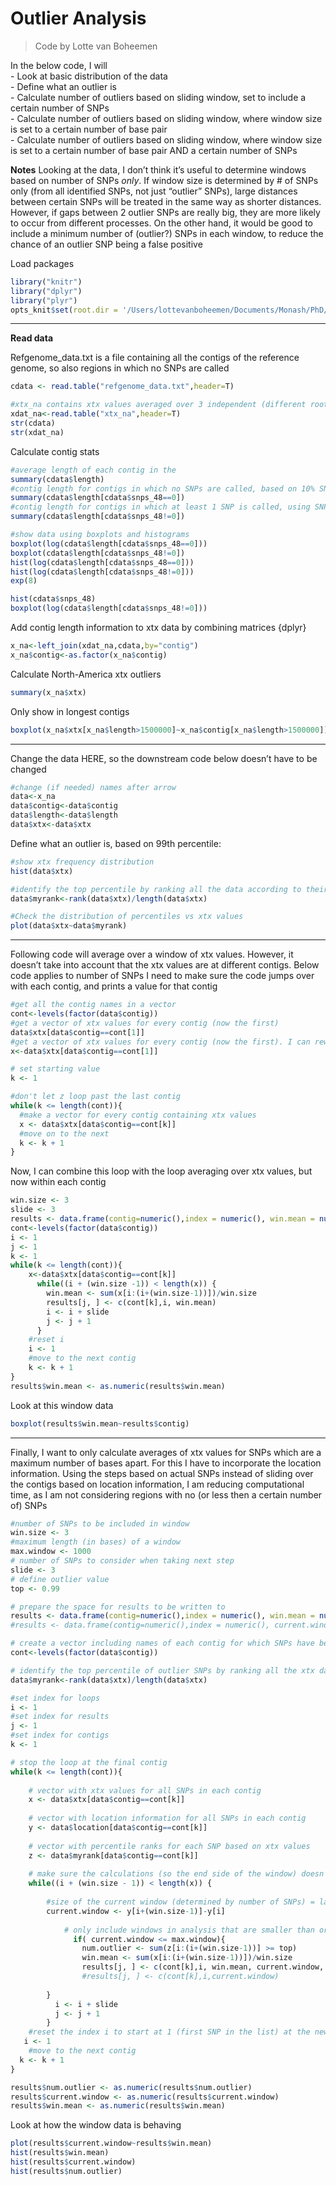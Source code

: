 Outlier Analysis
===

> Code by Lotte van Boheemen

In the below code, I will  
- Look at basic distribution of the data  
- Define what an outlier is  
- Calculate number of outliers based on sliding window, set to include a certain number of SNPs  
- Calculate number of outliers based on sliding window, where window size is set to a certain number of base pair  
- Calculate number of outliers based on sliding window, where window size is set to a certain number of base pair AND a certain number of SNPs  


**Notes**
Looking at the data, I don't think it's useful to determine windows based on number of SNPs *only*. If window size is determined by # of SNPs only (from all identified SNPs, not just "outlier" SNPs), large distances between certain SNPs will be treated in the same way as shorter distances. However, if gaps between 2 outlier SNPs are really big, they are more likely to occur from different processes. On the other hand, it would be good to include a minimum number of (outlier?) SNPs in each window, to reduce the chance of an outlier SNP being a false positive

Load packages
```r
library("knitr")
library("dplyr")
library("plyr")
opts_knit$set(root.dir = '/Users/lottevanboheemen/Documents/Monash/PhD/Analyses/Data')
```

---

**Read data**

Refgenome_data.txt is a file containing all the contigs of the reference genome, so also regions in which no SNPs are called
```r
cdata <- read.table("refgenome_data.txt",header=T)

#xtx_na contains xtx values averaged over 3 independent (different root) Bayenv2 runs using .5M iterations, for North-American sampling locations only
xdat_na<-read.table("xtx_na",header=T)
str(cdata)
str(xdat_na)
```

Calculate contig stats
```r
#average length of each contig in the 
summary(cdata$length)
#contig length for contigs in which no SNPs are called, based on 10% SNP call rate (the number 48 stands for 10% out of 480 individuals, SNP data had to be called for a minimum of 10% of all individuals)
summary(cdata$length[cdata$snps_48==0])
#contig length for contigs in which at least 1 SNP is called, using SNP call rate of 105
summary(cdata$length[cdata$snps_48!=0])

#show data using boxplots and histograms
boxplot(log(cdata$length[cdata$snps_48==0]))
boxplot(cdata$length[cdata$snps_48!=0])
hist(log(cdata$length[cdata$snps_48==0]))
hist(log(cdata$length[cdata$snps_48!=0]))
exp(8)

hist(cdata$snps_48)
boxplot(log(cdata$length[cdata$snps_48!=0]))
```

Add contig length information to xtx data by combining matrices {dplyr}
```r
x_na<-left_join(xdat_na,cdata,by="contig")
x_na$contig<-as.factor(x_na$contig)
```

Calculate North-America xtx outliers
```r
summary(x_na$xtx)
```

Only show in longest contigs
```r
boxplot(x_na$xtx[x_na$length>1500000]~x_na$contig[x_na$length>1500000])
```

---

Change the data HERE, so the downstream code below doesn't have to be changed
```r
#change (if needed) names after arrow
data<-x_na
data$contig<-data$contig
data$length<-data$length
data$xtx<-data$xtx
```

Define what an outlier is, based on 99th percentile:
```r
#show xtx frequency distribution
hist(data$xtx)

#identify the top percentile by ranking all the data according to their percentile ranks
data$myrank<-rank(data$xtx)/length(data$xtx)

#Check the distribution of percentiles vs xtx values
plot(data$xtx~data$myrank)
```

---

Following code will average over a window of xtx values. However, it doesn't take into account that the xtx values are at different contigs. Below code applies to number of SNPs 
I need to make sure the code jumps over with each contig, and prints a value for that contig
```r
#get all the contig names in a vector
cont<-levels(factor(data$contig)) 
#get a vector of xtx values for every contig (now the first)
data$xtx[data$contig==cont[1]] 
#get a vector of xtx values for every contig (now the first). I can rewrite this vector when I loop through different values of the contig
x<-data$xtx[data$contig==cont[1]] 

# set starting value
k <- 1 

#don't let z loop past the last contig
while(k <= length(cont)){   
  #make a vector for every contig containing xtx values 
  x <- data$xtx[data$contig==cont[k]] 
  #move on to the next
  k <- k + 1 
}
```

Now, I can combine this loop with the loop averaging over xtx values, but now within each contig
```r
win.size <- 3
slide <- 3
results <- data.frame(contig=numeric(),index = numeric(), win.mean = numeric())
cont<-levels(factor(data$contig)) 
i <- 1
j <- 1
k <- 1
while(k <= length(cont)){     
    x<-data$xtx[data$contig==cont[k]] 
      while((i + (win.size -1)) < length(x)) {
        win.mean <- sum(x[i:(i+(win.size-1))])/win.size
        results[j, ] <- c(cont[k],i, win.mean)
        i <- i + slide
        j <- j + 1
      }
    #reset i
    i <- 1
    #move to the next contig
    k <- k + 1 
}
results$win.mean <- as.numeric(results$win.mean)
```

Look at this window data
```r
boxplot(results$win.mean~results$contig)
```

---

Finally, I want to only calculate averages of xtx values for SNPs which are a maximum number of bases apart. For this I have to incorporate the location information. Using the steps based on actual SNPs instead of sliding over the contigs based on location information, I am reducing computational time, as I am not considering regions with no (or less then a certain number of) SNPs 
```r
#number of SNPs to be included in window
win.size <- 3
#maximum length (in bases) of a window
max.window <- 1000
# number of SNPs to consider when taking next step
slide <- 3
# define outlier value
top <- 0.99

# prepare the space for results to be written to
results <- data.frame(contig=numeric(),index = numeric(), win.mean = numeric(), current.window = numeric(), num.outlier = numeric())
#results <- data.frame(contig=numeric(),index = numeric(), current.window = numeric())

# create a vector including names of each contig for which SNPs have been found
cont<-levels(factor(data$contig)) 

# identify the top percentile of outlier SNPs by ranking all the xtx data according to their percentile ranks
data$myrank<-rank(data$xtx)/length(data$xtx)

#set index for loops
i <- 1
#set index for results
j <- 1
#set index for contigs
k <- 1

# stop the loop at the final contig
while(k <= length(cont)){  
  
    # vector with xtx values for all SNPs in each contig
    x <- data$xtx[data$contig==cont[k]] 
  
    # vector with location information for all SNPs in each contig
    y <- data$location[data$contig==cont[k]] 
    
    # vector with percentile ranks for each SNP based on xtx values
    z <- data$myrank[data$contig==cont[k]]
    
    # make sure the calculations (so the end side of the window) doesn't go past last value within the contig
    while((i + (win.size - 1)) < length(x)) {
           
        #size of the current window (determined by number of SNPs) = largest position (i+(win.size-1)) - smallest postition i
        current.window <- y[i+(win.size-1)]-y[i]
            
            # only include windows in analysis that are smaller than or equal to pre-defined window size
              if( current.window <= max.window){
                num.outlier <- sum(z[i:(i+(win.size-1))] >= top)
                win.mean <- sum(x[i:(i+(win.size-1))])/win.size
                results[j, ] <- c(cont[k],i, win.mean, current.window, num.outlier)
                #results[j, ] <- c(cont[k],i,current.window)
                
        }
          i <- i + slide
          j <- j + 1
        }
    #reset the index i to start at 1 (first SNP in the list) at the new contig
   i <- 1
    #move to the next contig
  k <- k + 1 
}

results$num.outlier <- as.numeric(results$num.outlier)
results$current.window <- as.numeric(results$current.window)
results$win.mean <- as.numeric(results$win.mean)
```


Look at how the window data is behaving
```r
plot(results$current.window~results$win.mean)
hist(results$win.mean)
hist(results$current.window)
hist(results$num.outlier)
```